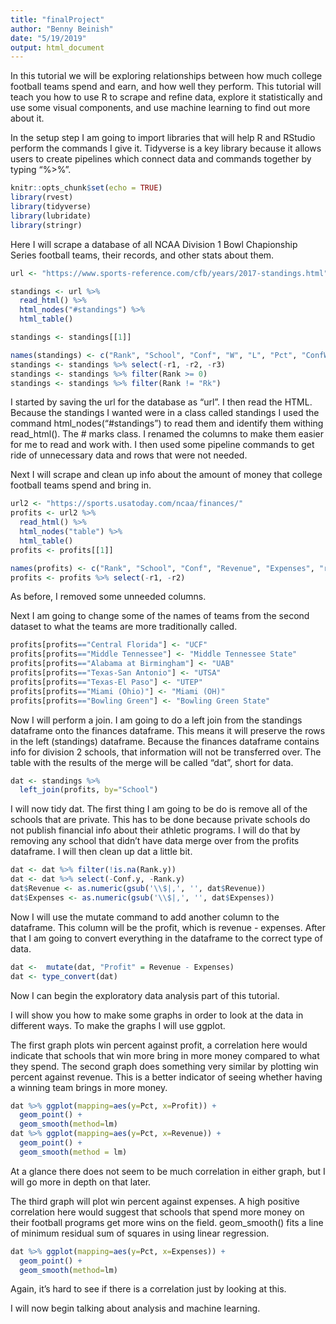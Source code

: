 ```yaml
---
title: "finalProject"
author: "Benny Beinish"
date: "5/19/2019"
output: html_document
---
```


In this tutorial we will be exploring relationships between how much college football teams spend and earn, and how well they perform. This tutorial will teach you how to use R to scrape and refine data, explore it statistically and use some visual components, and use machine learning to find out more about it. 

In the setup step I am going to import libraries that will help R and RStudio perform the commands I give it. Tidyverse is a key library because it allows users to create pipelines which connect data and commands together by typing "%>%".

```r
knitr::opts_chunk$set(echo = TRUE)
library(rvest)
library(tidyverse)
library(lubridate)
library(stringr)
```

Here I will scrape a database of all NCAA Division 1 Bowl Chapionship Series football teams, their records, and other stats about them.

```r
url <- "https://www.sports-reference.com/cfb/years/2017-standings.html"

standings <- url %>%
  read_html() %>%
  html_nodes("#standings") %>%
  html_table()

standings <- standings[[1]]

names(standings) <- c("Rank", "School", "Conf", "W", "L", "Pct", "ConfW", "ConfL", "ConfPct", "OffPPG", "DefPPG", "SRS", "SOS", "AP", "r1", "r2", "r3")
standings <- standings %>% select(-r1, -r2, -r3)
standings <- standings %>% filter(Rank >= 0)
standings <- standings %>% filter(Rank != "Rk")
```

I started by saving the url for the database as "url". I then read the HTML. Because the standings I wanted were in a class called standings I used the command html_nodes("#standings") to read them and identify them withing read_html(). The # marks class. I renamed the columns to make them easier for me to read and work with. I then used some pipeline commands to get ride of unnecessary data and rows that were not needed.


Next I will scrape and clean up info about the amount of money that college football teams spend and bring in. 

```r
url2 <- "https://sports.usatoday.com/ncaa/finances/"
profits <- url2 %>%
  read_html() %>%
  html_nodes("table") %>%
  html_table()
profits <- profits[[1]]

names(profits) <- c("Rank", "School", "Conf", "Revenue", "Expenses", "r1", "r2")
profits <- profits %>% select(-r1, -r2)
```

As before, I removed some unneeded columns.

Next I am going to change some of the names of teams from the second dataset to what the teams are more traditionally called.

```r
profits[profits=="Central Florida"] <- "UCF"
profits[profits=="Middle Tennessee"] <- "Middle Tennessee State"
profits[profits=="Alabama at Birmingham"] <- "UAB"
profits[profits=="Texas-San Antonio"] <- "UTSA"
profits[profits=="Texas-El Paso"] <- "UTEP"
profits[profits=="Miami (Ohio)"] <- "Miami (OH)"
profits[profits=="Bowling Green"] <- "Bowling Green State"
```

Now I will perform a join. I am going to do a left join from the standings dataframe onto the finances dataframe. This means it will preserve the rows in the left (standings) dataframe. Because the finances dataframe contains info for division 2 schools, that information will not be transferred over. The table with the results of the merge will be called "dat", short for data.

```r
dat <- standings %>%
  left_join(profits, by="School")
```

I will now tidy dat. The first thing I am going to be do is remove all of the schools that are private. This has to be done because private schools do not publish financial info about their athletic programs. I will do that by removing any school that didn't have data merge over from the profits dataframe. I will then clean up dat a little bit.

```r
dat <- dat %>% filter(!is.na(Rank.y))
dat <- dat %>% select(-Conf.y, -Rank.y)
dat$Revenue <- as.numeric(gsub('\\$|,', '', dat$Revenue))
dat$Expenses <- as.numeric(gsub('\\$|,', '', dat$Expenses))
```

Now I will use the mutate command to add another column to the dataframe. This column will be the profit, which is revenue - expenses. After that I am going to convert everything in the dataframe to the correct type of data.

```r
dat <-  mutate(dat, "Profit" = Revenue - Expenses)
dat <- type_convert(dat)
```

#####################################################################################
Now I can begin the exploratory data analysis part of this tutorial. 

I will show you how to make some graphs in order to look at the data in different ways. To make the graphs I will use ggplot.

The first graph plots win percent against profit, a correlation here would indicate that schools that win more bring in more money compared to what they spend. The second graph does something very similar by plotting win percent against revenue. This is a better indicator of seeing whether having a winning team brings in more money.

```r
dat %>% ggplot(mapping=aes(y=Pct, x=Profit)) +
  geom_point() + 
  geom_smooth(method=lm)
dat %>% ggplot(mapping=aes(y=Pct, x=Revenue)) +
  geom_point() +
  geom_smooth(method = lm)
```

At a glance there does not seem to be much correlation in either graph, but I will go more in depth on that later.

The third graph will plot win percent against expenses. A high positive correlation here would suggest that schools that spend more money on their football programs get more wins on the field. geom_smooth() fits a line of minimum residual sum of squares in using linear regression.

```r
dat %>% ggplot(mapping=aes(y=Pct, x=Expenses)) +
  geom_point() + 
  geom_smooth(method=lm)
```

Again, it's hard to see if there is a correlation just by looking at this.

#####################################################################################
I will now begin talking about analysis and machine learning.



